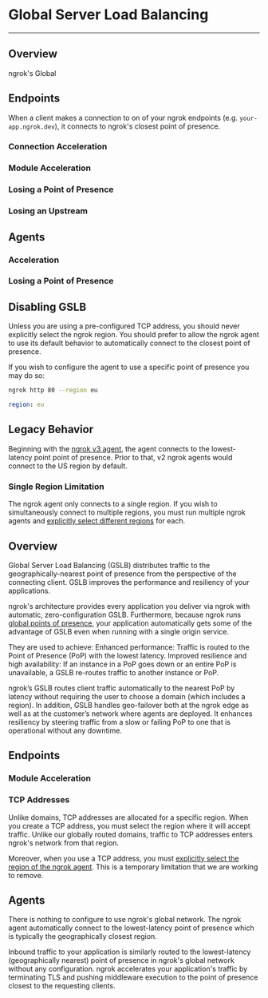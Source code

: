 # Global Server Load Balancing

---

## Overview

ngrok's Global 

## Endpoints

When a client makes a connection to on of your ngrok endpoints (e.g.
`your-app.ngrok.dev`), it connects to ngrok's closest point of presence.

### Connection Acceleration

### Module Acceleration

### Losing a Point of Presence

### Losing an Upstream

## Agents

### Acceleration

### Losing a Point of Presence

## Disabling GSLB

Unless you are using a pre-configured TCP address, you should never explicitly
select the ngrok region. You should prefer to allow the ngrok agent to use its
default behavior to automatically connect to the closest point of presence.

If you wish to configure the agent to use a specific point of presence you may do so:

<Tabs groupId="connectivity" queryString="cty">
<TabItem value="agent-cli" label="Agent CLI" default>

```bash
ngrok http 80 --region eu
```

</TabItem>
<TabItem value="agent-config" label="Agent Config File">

```yaml
region: eu
```

</TabItem>
</Tabs>

## Legacy Behavior

Beginning with the [ngrok v3
agent](/agent/changelog#ngrok-agent-300---2022-03-28), the agent connects to
the lowest-latency point point of presence. Prior to that, v2 ngrok agents
would connect to the US region by default.

### Single Region Limitation

The ngrok agent only connects to a single region. If you wish to simultaneously
connect to multiple regions, you must run multiple ngrok agents and [explicitly
select different regions](#explicit-region-selection) for each.

## Overview

Global Server Load Balancing (GSLB) distributes traffic to the
geographically-nearest point of presence from the perspective of the connecting
client. GSLB improves the performance and resiliency of your applications.

ngrok's architecture provides every application you deliver via ngrok with
automatic, zero-configuration GSLB. Furthermore, because ngrok runs [global
points of presence](/network-edge/#points-of-presence), your application automatically gets some
of the advantage of GSLB even when running with a single origin service.

They are used to achieve:
Enhanced performance: Traffic is routed to the Point of Presence (PoP) with the lowest latency.
Improved resilience and high availability: If an instance in a PoP goes down or an entire PoP is unavailable, a GSLB re-routes traffic to another instance or PoP.

ngrok’s GSLB routes client traffic automatically to the nearest PoP by latency
without requiring the user to choose a domain (which includes a region). In
addition, GSLB handles geo-failover both at the ngrok edge as well as at the
customer’s network where agents are deployed. It enhances resiliency by
steering traffic from a slow or failing PoP to one that is operational without
any downtime.

## Endpoints

### Module Acceleration

### TCP Addresses

Unlike domains, TCP addresses are allocated for a specific region. When you
create a TCP address, you must select the region where it will accept traffic.
Unlike our globally routed domains, traffic to TCP addresses enters ngrok's
network from that region.

Moreover, when you use a TCP address, you must [explicitly select the region of the ngrok
agent](#explicit-region-selection). This is a temporary limitation that we are
working to remove.

## Agents

There is nothing to configure to use ngrok's global network. The ngrok agent
automatically connect to the lowest-latency point of presence which is
typically the geographically closest region.

Inbound traffic to your application is similarly routed to the lowest-latency
(geographically nearest) point of presence in ngrok's global network without
any configuration. ngrok accelerates your application's traffic by terminating
TLS and pushing middleware execution to the point of presence closest to the
requesting clients.
